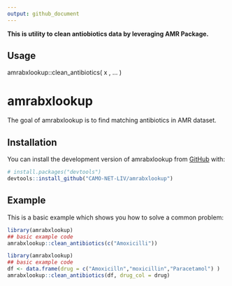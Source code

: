 ```yaml
---
output: github_document
---
```


**This is utility to clean antiobiotics data by leveraging AMR Package.**

## Usage

amrabxlookup::clean_antibiotics(
  x ,
  ... 
)


# amrabxlookup

<!-- badges: start -->
<!-- badges: end -->

The goal of amrabxlookup is to find matching antibiotics in AMR dataset.


## Installation

You can install the development version of amrabxlookup from [GitHub](https://github.com/) with:

``` r
# install.packages("devtools")
devtools::install_github("CAMO-NET-LIV/amrabxlookup")
```

## Example

This is a basic example which shows you how to solve a common problem:

```r
library(amrabxlookup)
## basic example code
amrabxlookup::clean_antibiotics(c("Amoxicilli"))

```


```r
library(amrabxlookup)
## basic example code
df <- data.frame(drug = c("Amoxicilln","moxicillin","Paracetamol") )
amrabxlookup::clean_antibiotics(df, drug_col = drug)
```
